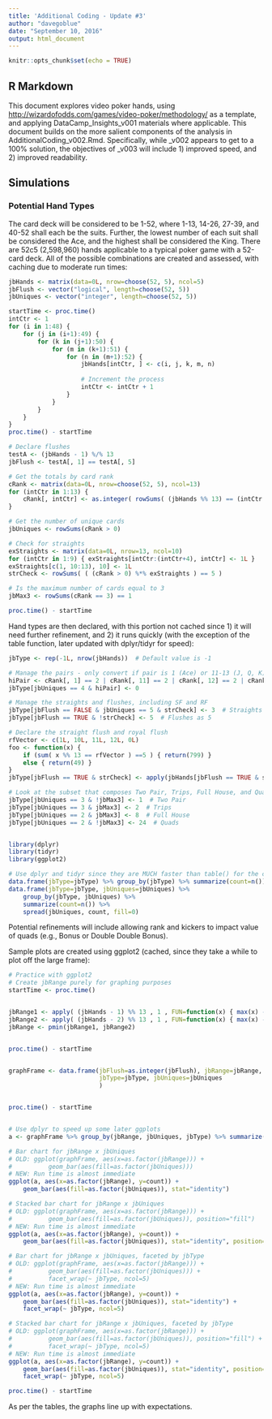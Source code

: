 ```yaml
---
title: 'Additional Coding - Update #3'
author: "davegoblue"
date: "September 10, 2016"
output: html_document
---
```


```r
knitr::opts_chunk$set(echo = TRUE)
```

## R Markdown
This document explores video poker hands, using <http://wizardofodds.com/games/video-poker/methodology/> as a template, and applying DataCamp_Insights_v001 materials where applicable.  This document builds on the more salient components of the analysis in AdditionalCoding_v002.Rmd.  Specifically, while _v002 appears to get to a 100% solution, the objectives of _v003 will include 1) improved speed, and 2) improved readability.  

## Simulations  
### Potential Hand Types  
The card deck will be considered to be 1-52, where 1-13, 14-26, 27-39, and 40-52 shall each be the suits.  Further, the lowest number of each suit shall be considered the Ace, and the highest shall be considered the King.  There are 52c5 (2,598,960) hands applicable to a typical poker game with a 52-card deck.  All of the possible combinations are created and assessed, with caching due to moderate run times:  
```r
jbHands <- matrix(data=0L, nrow=choose(52, 5), ncol=5)
jbFlush <- vector("logical", length=choose(52, 5))
jbUniques <- vector("integer", length=choose(52, 5))

startTime <- proc.time()
intCtr <- 1
for (i in 1:48) {
    for (j in (i+1):49) {
        for (k in (j+1):50) {
            for (m in (k+1):51) {
                for (n in (m+1):52) {
                    jbHands[intCtr, ] <- c(i, j, k, m, n)
                               
                    # Increment the process
                    intCtr <- intCtr + 1
                }
            }
        }
    }
}
proc.time() - startTime

# Declare flushes
testA <- (jbHands - 1) %/% 13
jbFlush <- testA[, 1] == testA[, 5]

# Get the totals by card rank
cRank <- matrix(data=0L, nrow=choose(52, 5), ncol=13)
for (intCtr in 1:13) {
    cRank[, intCtr] <- as.integer( rowSums( (jbHands %% 13) == (intCtr %% 13) ) )
}

# Get the number of unique cards
jbUniques <- rowSums(cRank > 0)

# Check for straights
exStraights <- matrix(data=0L, nrow=13, ncol=10)
for (intCtr in 1:9) { exStraights[intCtr:(intCtr+4), intCtr] <- 1L }
exStraights[c(1, 10:13), 10] <- 1L
strCheck <- rowSums( ( (cRank > 0) %*% exStraights ) == 5 )

# Is the maximum number of cards equal to 3
jbMax3 <- rowSums(cRank == 3) == 1

proc.time() - startTime
```
  
Hand types are then declared, with this portion not cached since 1) it will need further refinement, and 2) it runs quickly (with the exception of the table function, later updated with dplyr/tidyr for speed):  
```r
jbType <- rep(-1L, nrow(jbHands))  # Default value is -1

# Manage the pairs - only convert if pair is 1 (Ace) or 11-13 (J, Q, K)
hiPair <- cRank[, 1] == 2 | cRank[, 11] == 2 | cRank[, 12] == 2 | cRank[, 13] == 2
jbType[jbUniques == 4 & hiPair] <- 0

# Manage the straights and flushes, including SF and RF
jbType[jbFlush == FALSE & jbUniques == 5 & strCheck] <- 3  # Straights as 3
jbType[jbFlush == TRUE & !strCheck] <- 5  # Flushes as 5

# Declare the straight flush and royal flush
rfVector <- c(1L, 10L, 11L, 12L, 0L)
foo <- function(x) {
    if (sum( x %% 13 == rfVector ) ==5 ) { return(799) }
    else { return(49) }
}
jbType[jbFlush == TRUE & strCheck] <- apply(jbHands[jbFlush == TRUE & strCheck, ], 1, FUN=foo)

# Look at the subset that composes Two Pair, Trips, Full House, and Quads
jbType[jbUniques == 3 & !jbMax3] <- 1  # Two Pair
jbType[jbUniques == 3 & jbMax3] <- 2  # Trips
jbType[jbUniques == 2 & jbMax3] <- 8  # Full House
jbType[jbUniques == 2 & !jbMax3] <- 24  # Quads


library(dplyr)
library(tidyr)
library(ggplot2)

# Use dplyr and tidyr since they are MUCH faster than table() for the cross-tabs
data.frame(jbType=jbType) %>% group_by(jbType) %>% summarize(count=n())
data.frame(jbType=jbType, jbUniques=jbUniques) %>% 
    group_by(jbType, jbUniques) %>% 
    summarize(count=n()) %>%
    spread(jbUniques, count, fill=0)

```
  
Potential refinements will include allowing rank and kickers to impact value of quads (e.g., Bonus or Double Double Bonus).  
  
Sample plots are created using ggplot2 (cached, since they take a while to plot off the large frame):  
```r
# Practice with ggplot2
# Create jbRange purely for graphing purposes
startTime <- proc.time()


jbRange1 <- apply( (jbHands - 1) %% 13 , 1 , FUN=function(x) { max(x) - min(x) } )
jbRange2 <- apply( (jbHands - 2) %% 13 , 1 , FUN=function(x) { max(x) - min(x) } )
jbRange <- pmin(jbRange1, jbRange2)


proc.time() - startTime


graphFrame <- data.frame(jbFlush=as.integer(jbFlush), jbRange=jbRange, 
                         jbType=jbType, jbUniques=jbUniques
                         )


proc.time() - startTime


# Use dplyr to speed up some later ggplots
a <- graphFrame %>% group_by(jbRange, jbUniques, jbType) %>% summarize(count=n())

# Bar chart for jbRange x jbUniques
# OLD: ggplot(graphFrame, aes(x=as.factor(jbRange))) + 
#          geom_bar(aes(fill=as.factor(jbUniques)))
# NEW: Run time is almost immediate
ggplot(a, aes(x=as.factor(jbRange), y=count)) + 
    geom_bar(aes(fill=as.factor(jbUniques)), stat="identity")

# Stacked bar chart for jbRange x jbUniques
# OLD: ggplot(graphFrame, aes(x=as.factor(jbRange))) + 
#          geom_bar(aes(fill=as.factor(jbUniques)), position="fill")
# NEW: Run time is almost immediate
ggplot(a, aes(x=as.factor(jbRange), y=count)) + 
    geom_bar(aes(fill=as.factor(jbUniques)), stat="identity", position="fill")

# Bar chart for jbRange x jbUniques, faceted by jbType
# OLD: ggplot(graphFrame, aes(x=as.factor(jbRange))) + 
#          geom_bar(aes(fill=as.factor(jbUniques))) + 
#          facet_wrap(~ jbType, ncol=5)
# NEW: Run time is almost immediate
ggplot(a, aes(x=as.factor(jbRange), y=count)) + 
    geom_bar(aes(fill=as.factor(jbUniques)), stat="identity") + 
    facet_wrap(~ jbType, ncol=5)

# Stacked bar chart for jbRange x jbUniques, faceted by jbType
# OLD: ggplot(graphFrame, aes(x=as.factor(jbRange))) + 
#          geom_bar(aes(fill=as.factor(jbUniques)), position="fill") + 
#          facet_wrap(~ jbType, ncol=5)
# NEW: Run time is almost immediate
ggplot(a, aes(x=as.factor(jbRange), y=count)) + 
    geom_bar(aes(fill=as.factor(jbUniques)), stat="identity", position="fill") +
    facet_wrap(~ jbType, ncol=5)

proc.time() - startTime

```
  
As per the tables, the graphs line up with expectations.  